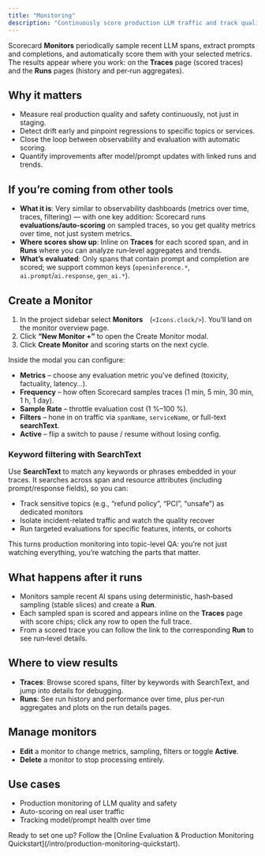 ```yaml
---
title: "Monitoring"
description: "Continuously score production LLM traffic and track quality over time."
---
```



<DarkLightImage
  lightSrc="/images/monitors/monitors-traces-score.png"
  darkSrc="/images/monitors/monitors-traces-score.png"
  caption="Monitor results – production traces with scores."
  alt="Monitor results - traces and score UI."
/>

Scorecard **Monitors** periodically sample recent LLM spans, extract prompts and completions, and automatically score them with your selected metrics. The results appear where you work: on the **Traces** page (scored traces) and the **Runs** pages (history and per‑run aggregates).

## Why it matters

- Measure real production quality and safety continuously, not just in staging.
- Detect drift early and pinpoint regressions to specific topics or services.
- Close the loop between observability and evaluation with automatic scoring.
- Quantify improvements after model/prompt updates with linked runs and trends.

## If you’re coming from other tools

- **What it is**: Very similar to observability dashboards (metrics over time, traces, filtering) — with one key addition: Scorecard runs **evaluations/auto‑scoring** on sampled traces, so you get quality metrics over time, not just system metrics.
- **Where scores show up**: Inline on **Traces** for each scored span, and in **Runs** where you can analyze run‑level aggregates and trends.
- **What’s evaluated**: Only spans that contain prompt and completion are scored; we support common keys (`openinference.*`, `ai.prompt`/`ai.response`, `gen_ai.*`).

<DarkLightImage
  lightSrc="/images/monitors/monitors-traces-search.png"
  darkSrc="/images/monitors/monitors-traces-search.png"
  caption="Traces search page with scores created by a 'monitor'."
  alt="Screenshot of traces page."
/>

## Create a Monitor

1. In the project sidebar select **Monitors** (<code>&lt;Icons.clock/&gt;</code>). You’ll land on the monitor overview page.
2. Click **“New Monitor +”** to open the Create Monitor modal.
3. Click **Create Monitor** and scoring starts on the next cycle.
   
<DarkLightImage
  lightSrc="/images/monitors/monitor-create.png"
  darkSrc="/images/monitors/monitor-create.png"
  caption="Create monitor modal."
  alt="Create monitor modal screenshot."
/>

Inside the modal you can configure:

* **Metrics** – choose any evaluation metric you’ve defined (toxicity, factuality, latency…).
* **Frequency** – how often Scorecard samples traces (1 min, 5 min, 30 min, 1 h, 1 day).
* **Sample Rate** – throttle evaluation cost (1 %–100 %).
* **Filters** – hone in on traffic via <code>spanName</code>, <code>serviceName</code>, or full-text **searchText**.
* **Active** – flip a switch to pause / resume without losing config.

<DarkLightImage
  lightSrc="/images/monitors/monitor-metrics.png"
  darkSrc="/images/monitors/monitor-metrics.png"
  caption="Monitor options – Metrics"
  alt="Select metrics UI."
/>

### Keyword filtering with SearchText

Use **SearchText** to match any keywords or phrases embedded in your traces. It searches across span and resource attributes (including prompt/response fields), so you can:

- Track sensitive topics (e.g., “refund policy”, “PCI”, “unsafe”) as dedicated monitors
- Isolate incident-related traffic and watch the quality recover
- Run targeted evaluations for specific features, intents, or cohorts

This turns production monitoring into topic-level QA: you’re not just watching everything, you’re watching the parts that matter.

<DarkLightImage
  lightSrc="/images/monitors/monitor-filters.png"
  darkSrc="/images/monitors/monitor-filters.png"
  caption="Monitor options – sample & filter."
  alt="Sample and filter UI."
/>

## What happens after it runs

- Monitors sample recent AI spans using deterministic, hash‑based sampling (stable slices) and create a **Run**.
- Each sampled span is scored and appears inline on the **Traces** page with score chips; click any row to open the full trace.
- From a scored trace you can follow the link to the corresponding **Run** to see run‑level details.

## Where to view results

- **Traces**: Browse scored spans, filter by keywords with SearchText, and jump into details for debugging.
- **Runs**: See run history and performance over time, plus per‑run aggregates and plots on the run details pages.

<DarkLightImage
  lightSrc="/images/monitors/monitors-traces-search.png"
  darkSrc="/images/monitors/monitors-traces-search.png"
  caption="Monitor results – Scores."
  alt="Monitor results - traces and score UI."
/>

## Manage monitors

- **Edit** a monitor to change metrics, sampling, filters or toggle **Active**.
- **Delete** a monitor to stop processing entirely.

<DarkLightImage
  lightSrc="/images/monitors/monitors-list.png"
  darkSrc="/images/monitors/monitors-list.png"
  caption="Monitor overview list."
  alt="Screenshot of monitor overview list."
/>

<DarkLightImage
  lightSrc="/images/monitors/monitor-edit.png"
  darkSrc="/images/monitors/monitor-edit.png"
  caption="Edit monitor modal."
  alt="Edit monitor modal screenshot."
/>

## Use cases

- Production monitoring of LLM quality and safety
- Auto-scoring on real user traffic
- Tracking model/prompt health over time

<Note>
Ready to set one up? Follow the [Online Evaluation & Production Monitoring Quickstart](/intro/production-monitoring-quickstart).
</Note>